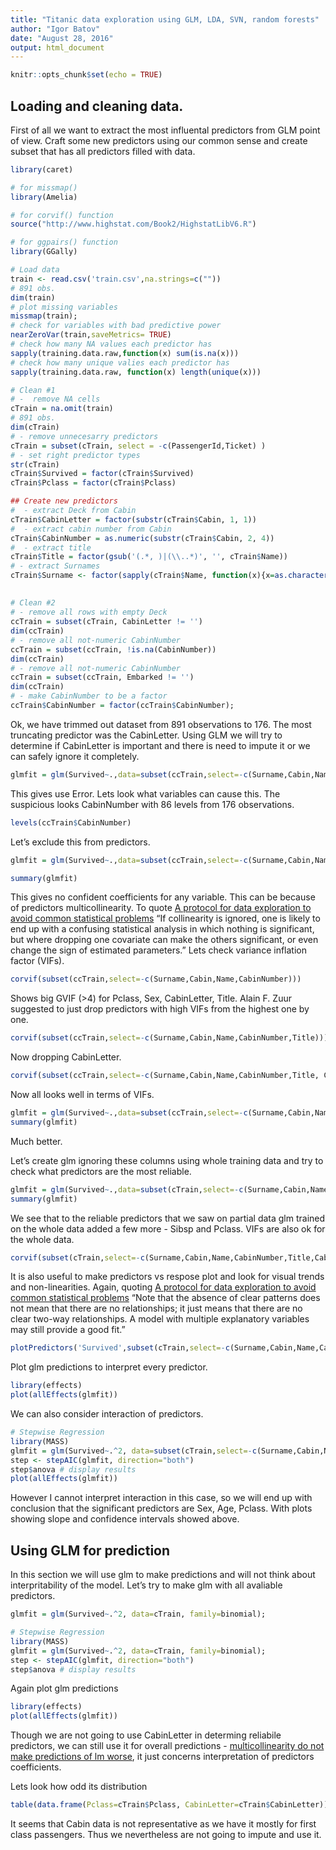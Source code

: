 ```yaml
---
title: "Titanic data exploration using GLM, LDA, SVN, random forests"
author: "Igor Batov"
date: "August 28, 2016"
output: html_document
---
```


```r
knitr::opts_chunk$set(echo = TRUE)
```

## Loading and cleaning data.
First of all we want to extract the most influental predictors from GLM point of view.
Craft some new predictors using our common sense and create subset that has all predictors filled with data. 

```r

library(caret)

# for missmap()
library(Amelia)

# for corvif() function
source("http://www.highstat.com/Book2/HighstatLibV6.R")

# for ggpairs() function
library(GGally)

# Load data
train <- read.csv('train.csv',na.strings=c(""))
# 891 obs.
dim(train)
# plot missing variables
missmap(train);
# check for variables with bad predictive power
nearZeroVar(train,saveMetrics= TRUE)
# check how many NA values each predictor has
sapply(training.data.raw,function(x) sum(is.na(x)))
# check how many unique valies each predictor has
sapply(training.data.raw, function(x) length(unique(x)))

# Clean #1 
# -  remove NA cells
cTrain = na.omit(train)
# 891 obs.
dim(cTrain)
# - remove unnecesarry predictors
cTrain = subset(cTrain, select = -c(PassengerId,Ticket) )
# - set right predictor types
str(cTrain)
cTrain$Survived = factor(cTrain$Survived)
cTrain$Pclass = factor(cTrain$Pclass)

## Create new predictors
#  - extract Deck from Cabin
cTrain$CabinLetter = factor(substr(cTrain$Cabin, 1, 1))
#  - extract cabin number from Cabin
cTrain$CabinNumber = as.numeric(substr(cTrain$Cabin, 2, 4))
#  - extract title
cTrain$Title = factor(gsub('(.*, )|(\\..*)', '', cTrain$Name))
# - extract Surnames
cTrain$Surname <- factor(sapply(cTrain$Name, function(x){x=as.character(x); strsplit(x, split = '[,.]')[[1]][1];}))
```

## 

```r
# Clean #2 
# - remove all rows with empty Deck
ccTrain = subset(cTrain, CabinLetter != '')
dim(ccTrain)
# - remove all not-numeric CabinNumber
ccTrain = subset(ccTrain, !is.na(CabinNumber))
dim(ccTrain)
# - remove all not-numeric CabinNumber
ccTrain = subset(ccTrain, Embarked != '')
dim(ccTrain)
# - make CabinNumber to be a factor
ccTrain$CabinNumber = factor(ccTrain$CabinNumber);
```

Ok, we have trimmed out dataset from 891 observations to 176. The most truncating predictor was the CabinLetter. Using GLM we will try to determine if CabinLetter is important and there is need to impute it or we can safely ignore it completely.

```r
glmfit = glm(Survived~.,data=subset(ccTrain,select=-c(Surname,Cabin,Name,CabinNumber)),family=binomial);
```
This gives use Error. Lets look what variables can cause this. The suspicious looks CabinNumber with 86 levels from 176 observations.
```r
levels(ccTrain$CabinNumber)
```
Let's exclude this from predictors.

```r
glmfit = glm(Survived~.,data=subset(ccTrain,select=-c(Surname,Cabin,Name,CabinNumber)),family=binomial);

summary(glmfit)
```
This gives no confident coefficients for any variable. This can be because of predictors multicollinearity. To quote [A protocol for data exploration to avoid common statistical problems](http://onlinelibrary.wiley.com/doi/10.1111/j.2041-210X.2009.00001.x/full) "If collinearity is ignored, one is likely to end up with a confusing statistical analysis in which nothing is significant, but where dropping one covariate can make the others significant, or even change the sign of estimated parameters." Lets check variance inflation factor (VIFs).

```r
corvif(subset(ccTrain,select=-c(Surname,Cabin,Name,CabinNumber)))
```
Shows big GVIF (>4) for Pclass, Sex, CabinLetter, Title. Alain F. Zuur suggested to just drop predictors with high VIFs from the highest one by one.
```r
corvif(subset(ccTrain,select=-c(Surname,Cabin,Name,CabinNumber,Title)))
```
Now dropping CabinLetter.
```r
corvif(subset(ccTrain,select=-c(Surname,Cabin,Name,CabinNumber,Title, CabinLetter)))
```
Now all looks well in terms of VIFs.
```r
glmfit = glm(Survived~.,data=subset(ccTrain,select=-c(Surname,Cabin,Name,CabinNumber,Title,CabinLetter)),family=binomial);
summary(glmfit)
```
Much better.

Let's create glm ignoring these columns using whole training data and try to check what predictors are the most reliable.
```r
glmfit = glm(Survived~.,data=subset(cTrain,select=-c(Surname,Cabin,Name,CabinNumber,Title,CabinLetter)),family=binomial);
summary(glmfit)
```
We see that to the reliable predictors that we saw on partial data glm trained on the whole data added a few more - Sibsp and Pclass.
VIFs are also ok for the whole data.
```r
corvif(subset(cTrain,select=-c(Surname,Cabin,Name,CabinNumber,Title,CabinLetter)))
```

It is also useful to make predictors vs respose plot and look for visual trends and non-linearities. Again, quoting [A protocol for data exploration to avoid common statistical problems](http://onlinelibrary.wiley.com/doi/10.1111/j.2041-210X.2009.00001.x/full) "Note that the absence of clear patterns does not mean that there are no relationships; it just means that there are no clear two-way relationships. A model with multiple explanatory variables may still provide a good fit."
```r
plotPredictors('Survived',subset(cTrain,select=-c(Surname,Cabin,Name,CabinNumber,Title,CabinLetter)))
``` 

Plot glm predictions to interpret every predictor.

```r
library(effects)
plot(allEffects(glmfit))
```

We can also consider interaction of predictors.
```r
# Stepwise Regression
library(MASS)
glmfit = glm(Survived~.^2, data=subset(cTrain,select=-c(Surname,Cabin,Name,CabinNumber,Title,CabinLetter)), family=binomial);
step <- stepAIC(glmfit, direction="both")
step$anova # display results
plot(allEffects(glmfit))
```
However I cannot interpret interaction in this case, so we will end up with conclusion that the significant predictors are Sex, Age, Pclass. With plots showing slope and confidence intervals showed above.

## Using GLM for prediction
In this section we will use glm to make predictions and will not think about interpritability of the model. Let's try to make glm with all avaliable predictors.
```r
glmfit = glm(Survived~.^2, data=cTrain, family=binomial);
```

```r
# Stepwise Regression
library(MASS)
glmfit = glm(Survived~.^2, data=cTrain, family=binomial);
step <- stepAIC(glmfit, direction="both")
step$anova # display results
```

Again plot glm predictions
```r
library(effects)
plot(allEffects(glmfit))
```

Though we are not going to use CabinLetter in determing reliabile predictors, we can still use it for overall predictions - [multicollinearity do not make predictions of lm worse](http://blog.minitab.com/blog/adventures-in-statistics/what-are-the-effects-of-multicollinearity-and-when-can-i-ignore-them), it just concerns interpretation of predictors coefficients. 

Lets look how odd its distribution
```r
table(data.frame(Pclass=cTrain$Pclass, CabinLetter=cTrain$CabinLetter))

```
It seems that Cabin data is not representative as we have it mostly for first class passengers. Thus we nevertheless are not going to impute and use it.

